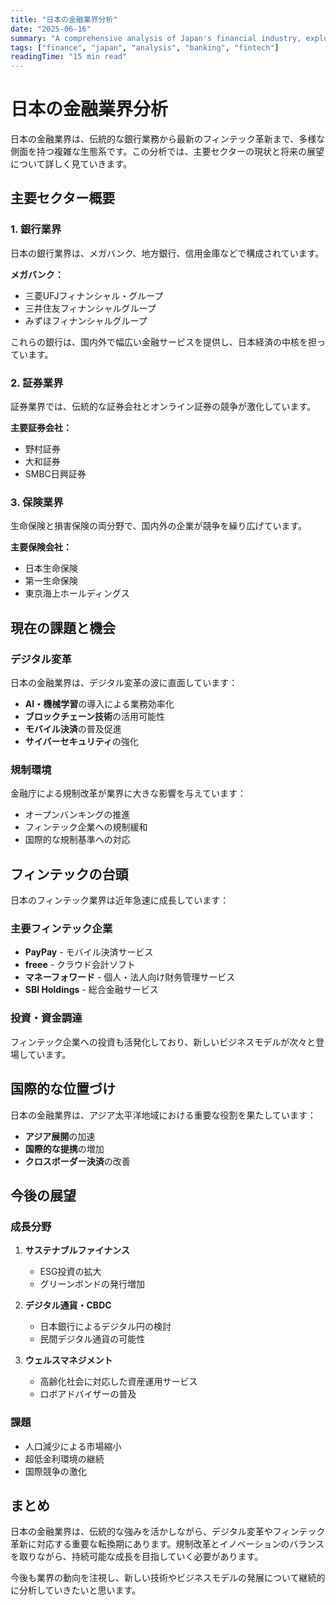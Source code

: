 ```yaml
---
title: "日本の金融業界分析"
date: "2025-06-16"
summary: "A comprehensive analysis of Japan's financial industry, exploring banking, securities, insurance, and fintech sectors with key insights and trends."
tags: ["finance", "japan", "analysis", "banking", "fintech"]
readingTime: "15 min read"
---
```


# 日本の金融業界分析

日本の金融業界は、伝統的な銀行業務から最新のフィンテック革新まで、多様な側面を持つ複雑な生態系です。この分析では、主要セクターの現状と将来の展望について詳しく見ていきます。

## 主要セクター概要

### 1. 銀行業界

日本の銀行業界は、メガバンク、地方銀行、信用金庫などで構成されています。

**メガバンク：**
- 三菱UFJフィナンシャル・グループ
- 三井住友フィナンシャルグループ
- みずほフィナンシャルグループ

これらの銀行は、国内外で幅広い金融サービスを提供し、日本経済の中核を担っています。

### 2. 証券業界

証券業界では、伝統的な証券会社とオンライン証券の競争が激化しています。

**主要証券会社：**
- 野村証券
- 大和証券
- SMBC日興証券

### 3. 保険業界

生命保険と損害保険の両分野で、国内外の企業が競争を繰り広げています。

**主要保険会社：**
- 日本生命保険
- 第一生命保険
- 東京海上ホールディングス

## 現在の課題と機会

### デジタル変革

日本の金融業界は、デジタル変革の波に直面しています：

- **AI・機械学習**の導入による業務効率化
- **ブロックチェーン技術**の活用可能性
- **モバイル決済**の普及促進
- **サイバーセキュリティ**の強化

### 規制環境

金融庁による規制改革が業界に大きな影響を与えています：

- オープンバンキングの推進
- フィンテック企業への規制緩和
- 国際的な規制基準への対応

## フィンテックの台頭

日本のフィンテック業界は近年急速に成長しています：

### 主要フィンテック企業

- **PayPay** - モバイル決済サービス
- **freee** - クラウド会計ソフト
- **マネーフォワード** - 個人・法人向け財务管理サービス
- **SBI Holdings** - 総合金融サービス

### 投資・資金調達

フィンテック企業への投資も活発化しており、新しいビジネスモデルが次々と登場しています。

## 国際的な位置づけ

日本の金融業界は、アジア太平洋地域における重要な役割を果たしています：

- **アジア展開**の加速
- **国際的な提携**の増加
- **クロスボーダー決済**の改善

## 今後の展望

### 成長分野

1. **サステナブルファイナンス**
   - ESG投資の拡大
   - グリーンボンドの発行増加

2. **デジタル通貨・CBDC**
   - 日本銀行によるデジタル円の検討
   - 民間デジタル通貨の可能性

3. **ウェルスマネジメント**
   - 高齢化社会に対応した資産運用サービス
   - ロボアドバイザーの普及

### 課題

- 人口減少による市場縮小
- 超低金利環境の継続
- 国際競争の激化

## まとめ

日本の金融業界は、伝統的な強みを活かしながら、デジタル変革やフィンテック革新に対応する重要な転換期にあります。規制改革とイノベーションのバランスを取りながら、持続可能な成長を目指していく必要があります。

今後も業界の動向を注視し、新しい技術やビジネスモデルの発展について継続的に分析していきたいと思います。 